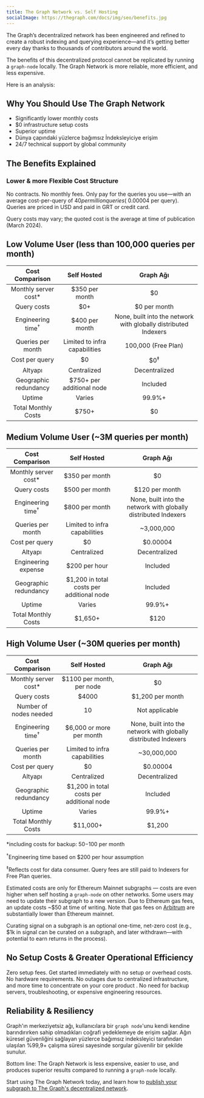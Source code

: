 ```yaml
---
title: The Graph Network vs. Self Hosting
socialImage: https://thegraph.com/docs/img/seo/benefits.jpg
---
```


The Graph’s decentralized network has been engineered and refined to create a robust indexing and querying experience—and it’s getting better every day thanks to thousands of contributors around the world.

The benefits of this decentralized protocol cannot be replicated by running a `graph-node` locally. The Graph Network is more reliable, more efficient, and less expensive.

Here is an analysis:

## Why You Should Use The Graph Network

- Significantly lower monthly costs
- $0 infrastructure setup costs
- Superior uptime
- Dünya çapındaki yüzlerce bağımsız İndeksleyiciye erişim
- 24/7 technical support by global community

## The Benefits Explained

### Lower & more Flexible Cost Structure

No contracts. No monthly fees. Only pay for the queries you use—with an average cost-per-query of $40 per million queries (~$0.00004 per query). Queries are priced in USD and paid in GRT or credit card.

Query costs may vary; the quoted cost is the average at time of publication (March 2024).

## Low Volume User (less than 100,000 queries per month)

| Cost Comparison | Self Hosted | Graph Ağı |
| :-: | :-: | :-: |
| Monthly server cost\* | $350 per month | $0 |
| Query costs | $0+ | $0 per month |
| Engineering time<sup>†</sup> | $400 per month | None, built into the network with globally distributed Indexers |
| Queries per month | Limited to infra capabilities | 100,000 (Free Plan) |
| Cost per query | $0 | $0<sup>‡</sup> |
| Altyapı | Centralized | Decentralized |
| Geographic redundancy | $750+ per additional node | Included |
| Uptime | Varies | 99.9%+ |
| Total Monthly Costs | <span className="highlight-row" />$750+ | $0 |

## Medium Volume User (~3M queries per month)

| Cost Comparison | Self Hosted | Graph Ağı |
| :-: | :-: | :-: |
| Monthly server cost\* | $350 per month | $0 |
| Query costs | $500 per month | $120 per month |
| Engineering time<sup>†</sup> | $800 per month | None, built into the network with globally distributed Indexers |
| Queries per month | Limited to infra capabilities | ~3,000,000 |
| Cost per query | $0 | $0.00004 |
| Altyapı | Centralized | Decentralized |
| Engineering expense | $200 per hour | Included |
| Geographic redundancy | $1,200 in total costs per additional node | Included |
| Uptime | Varies | 99.9%+ |
| Total Monthly Costs | <span className="highlight-row" /> $1,650+ | $120 |

## High Volume User (~30M queries per month)

| Cost Comparison | Self Hosted | Graph Ağı |
| :-: | :-: | :-: |
| Monthly server cost\* | $1100 per month, per node | $0 |
| Query costs | $4000 | $1,200 per month |
| Number of nodes needed | 10 | Not applicable |
| Engineering time<sup>†</sup> | $6,000 or more per month | None, built into the network with globally distributed Indexers |
| Queries per month | Limited to infra capabilities | ~30,000,000 |
| Cost per query | $0 | $0.00004 |
| Altyapı | Centralized | Decentralized |
| Geographic redundancy | $1,200 in total costs per additional node | Included |
| Uptime | Varies | 99.9%+ |
| Total Monthly Costs | <span className="highlight-row" /> $11,000+ | $1,200 |

\*including costs for backup: $50-$100 per month

<sup>†</sup>Engineering time based on $200 per hour assumption

<sup>‡</sup>Reflects cost for data consumer. Query fees are still paid to Indexers for Free Plan queries.

Estimated costs are only for Ethereum Mainnet subgraphs — costs are even higher when self hosting a `graph-node` on other networks. Some users may need to update their subgraph to a new version. Due to Ethereum gas fees, an update costs ~$50 at time of writing. Note that gas fees on [Arbitrum](/arbitrum/arbitrum-faq) are substantially lower than Ethereum mainnet.

Curating signal on a subgraph is an optional one-time, net-zero cost (e.g., $1k in signal can be curated on a subgraph, and later withdrawn—with potential to earn returns in the process).

## No Setup Costs & Greater Operational Efficiency

Zero setup fees. Get started immediately with no setup or overhead costs. No hardware requirements. No outages due to centralized infrastructure, and more time to concentrate on your core product . No need for backup servers, troubleshooting, or expensive engineering resources.

## Reliability & Resiliency

Graph'ın merkeziyetsiz ağı, kullanıcılara bir `graph node`'unu kendi kendine barındırırken sahip olmadıkları coğrafi yedeklemeye de erişim sağlar. Ağın küresel güvenliğini sağlayan yüzlerce bağımsız indeksleyici tarafından ulaşılan %99,9+ çalışma süresi sayesinde sorgular güvenilir bir şekilde sunulur.

Bottom line: The Graph Network is less expensive, easier to use, and produces superior results compared to running a `graph-node` locally.

Start using The Graph Network today, and learn how to [publish your subgraph to The Graph's decentralized network](/quick-start).
